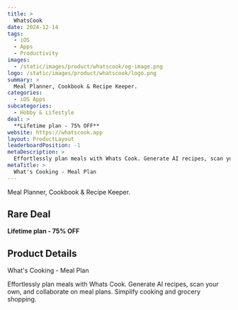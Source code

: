 ```yaml
---
title: >
  WhatsCook
date: 2024-12-14
tags:
  - iOS
  - Apps
  - Productivity
images:
  - /static/images/product/whatscook/og-image.png
logo: /static/images/product/whatscook/logo.png
summary: >
  Meal Planner, Cookbook & Recipe Keeper.
categories:
  - iOS Apps
subcategories:
  - Hobby & Lifestyle
deal: >
  **Lifetime plan - 75% OFF**
website: https://whatscook.app
layout: ProductLayout
leaderboardPosition: -1
metaDescription: >
  Effortlessly plan meals with Whats Cook. Generate AI recipes, scan your own, and collaborate on meal plans. Simplify cooking and grocery shopping.
metaTitle: >
  What's Cooking - Meal Plan
---
```

Meal Planner, Cookbook & Recipe Keeper.

## Rare Deal

**Lifetime plan - 75% OFF**

## Product Details

What's Cooking - Meal Plan

Effortlessly plan meals with Whats Cook. Generate AI recipes, scan your own, and collaborate on meal plans. Simplify cooking and grocery shopping.
